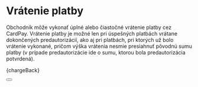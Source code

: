 
# Vrátenie platby

Obchodník môže vykonať úplné alebo čiastočné vrátenie platby cez CardPay.
Vrátenie platby je možné len pri úspešných platbách vrátane dokončených predautorizácií, ako aj pri platbách, pri ktorých už bolo vrátenie vykonané, pričom výška vrátenia nesmie presiahnuť pôvodnú sumu platby (v prípade predautorizácie ide o sumu, ktorou bola predautorizácia potvrdená).



<CodeBlock language="python">{chargeBack}</CodeBlock>

<Button label="Prejsť na kompletnú API príručku" link="/docs/api/cancel-payment-intent"/>